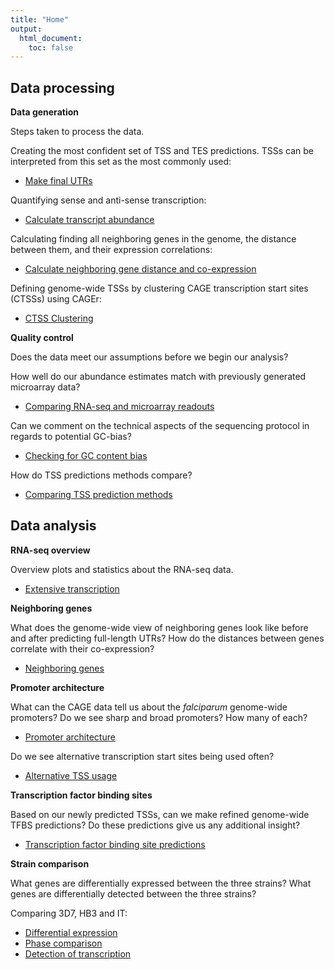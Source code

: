 ```yaml
---
title: "Home"
output:
  html_document:
    toc: false
---
```


## Data processing

**Data generation**

Steps taken to process the data.

Creating the most confident set of TSS and TES predictions. TSSs can be interpreted from this set as the most commonly used:

* [Make final UTRs](final_utrs.html)

Quantifying sense and anti-sense transcription:

* [Calculate transcript abundance](calculate_transcript_abundance.html)

Calculating finding all neighboring genes in the genome, the distance between them, and their expression correlations:

* [Calculate neighboring gene distance and co-expression](process_neighboring_genes.html)

Defining genome-wide TSSs by clustering CAGE transcription start sites (CTSSs) using CAGEr:

* [CTSS Clustering](ctss_clustering.html)

**Quality control**

Does the data meet our assumptions before we begin our analysis?

How well do our abundance estimates match with previously generated microarray data?

* [Comparing RNA-seq and microarray readouts]()

Can we comment on the technical aspects of the sequencing protocol in regards to potential GC-bias?

* [Checking for GC content bias]()

How do TSS predictions methods compare?

* [Comparing TSS prediction methods]()

## Data analysis

**RNA-seq overview**

Overview plots and statistics about the RNA-seq data.

* [Extensive transcription](extensive_transcription.html)

**Neighboring genes**

What does the genome-wide view of neighboring genes look like before and after predicting full-length UTRs? How do the distances between genes correlate with their co-expression?

* [Neighboring genes](analyze_neighboring_genes.html)

**Promoter architecture**

What can the CAGE data tell us about the *falciparum* genome-wide promoters? Do we see sharp and broad promoters? How many of each?

* [Promoter architecture](promoter_architecture.html)

Do we see alternative transcription start sites being used often? 

* [Alternative TSS usage]()

**Transcription factor binding sites**

Based on our newly predicted TSSs, can we make refined genome-wide TFBS predictions? Do these predictions give us any additional insight?

* [Transcription factor binding site predictions]()

**Strain comparison**

What genes are differentially expressed between the three strains? What genes are differentially detected between the three strains?

Comparing 3D7, HB3 and IT:

* [Differential expression](strain_differential_expression.html)
* [Phase comparison](strain_differential_phase.html)
* [Detection of transcription](strain_differential_detection.html)
